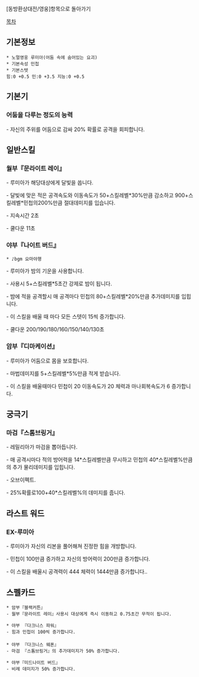 [동방환상대전/영웅]항목으로 돌아가기

[[목차]]
== 기본정보 ==
 * 노멀영웅 루미아(어둠 속에 숨어있는 요괴)
 * 기본속성 민첩
 * 기본스텟
 힘:0 +0.5 민:0 +3.5 지능:0 +0.5

== 기본기 == 

=== 어둠을 다루는 정도의 능력 ===

- 자신의 주위를 어둠으로 감싸 20% 확률로 공격을 회피합니다.

== 일반스킬 == 
=== 월부『문라이트 레이』 ===

- 루미아가 해당대상에게 달빛을 쏩니다.

- 달빛에 맞은 적은 공격속도와 이동속도가 50+스킬레벨*30%만큼 감소하고 900+스킬레벨*민첩의200%만큼 절대데미지를 입습니다. 

- 지속시간 2초

- 쿨다운 11초

=== 야부『나이트 버드』 === 
 * ♪bgm 요마야행

- 루미아가 밤의 기운을 사용합니다.

- 사용시 5+스킬레벨*5초간 강제로 밤이 됩니다.

- 밤에 적을 공격할시 매 공격마다 민첩의 80+스킬레벨*20%만큼 추가데미지를 입힙니다.

- 이 스킬을 배울 때 마다 모든 스텟이 15씩 증가합니다.

- 쿨다운 200/190/180/160/150/140/130초


=== 암부『디마케이션』 ===

- 루미아가 어둠으로 몸을 보호합니다.

- 마법데미지를 5+스킬레벨*5%만큼 적게 받습니다.

- 이 스킬을 배울때마다 민첩이 20 이동속도가 20 체력과 마나회복속도가 6 증가합니다.

== 궁극기 ==
=== 마검『스톰브링거』 ===

- 레밀리아가 마검을 뽑아듭니다.

- 매 공격시마다 적의 방어력을 14*스킬레벨만큼 무시하고 민첩의 40*스킬레벨%만큼의 추가 물리데미지를 입힙니다.

- 오브이펙트.

- 25%확률로100+40*스킬레벨%의 데미지를 줍니다.

== 라스트 워드 ==
=== EX-루미아 ===

- 루미아가 자신의 리본을 풀어해쳐 진정한 힘을 개방합니다.

- 민첩이 100만큼 증가하고 자신의 방어력이 200만큼 증가합니다.

- 이 스킬을 배울시 공격력이 444 체력이 1444만큼 증가합니다..

== 스펠카드 ==

 * 암부『블랙커튼』
 - 월부『문라이트 레이』사용시 대상에게 즉시 이동하고 0.75초간 무적이 됩니다.

 * 야부 『다크니스 파워』
 - 힘과 민첩이 100씩 증가합니다.
 
 * 야부 『다크니스 웨폰』
 - 마검 『스톰브링거』의 추가데미지가 50% 증가합니다.

 * 야부『미드나이트 버드』
 - 비례 데미지가 50% 증가합니다.

